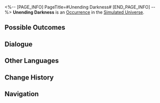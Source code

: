 <%-- [PAGE_INFO]
PageTitle=#Unending Darkness#
[END_PAGE_INFO] --%>
{{Stub}}
{{Simulated Universe Event Infobox
|id            = 11401
|title         = 
|image         = Occurrence Default.png
|domains_su    = Unknown
|domains_swarm = Unknown
|domains_gng   = Unknown
|domains_du    = 
|domains_und   = 
|requirements  = 
|prev          = 
|next          = 
|characters    = 
|factions      = 
|order         = 075
|order_du      = 
}}
'''Unending Darkness''' is an [[Simulated Universe/Occurrence|Occurrence]] in the [[Simulated Universe]].

==Possible Outcomes==
{{Possible Outcomes
|choice_1 = You can be more "indulged."
|result_1 = Gain 1 3-star Blessing(s) of Nihility and 1 random Negative Curio(s).
|path_1   = Erudition
|modes_1  = gng

|choice_2 = Enjoy something...
|result_2 = Randomly Enhances 1 Blessing of Nihility
|path_2   = Nihility
|modes_2  = swarm

|choice_3 = Head into the darkness.
|result_3 = There seems to be a giant shapeless black net before you...

|choice_4 = Fight the pull.
|result_4 = Your scattered attention needs to focus.
}}
<!--
==Gameplay Notes==
* 
-->
==Dialogue==
{{Dialogue Start}}
:{{tx}}
{{Dialogue End}}

==Other Languages==
{{Other Languages
|en   = Unending Darkness
|zhs  = 无尽黑暗
|zht  = 無盡黑暗
|ja   = {{Rubi|果|は}}て{{Rubi|無|な}}き{{Rubi|暗闇|くらやみ}}
|ko   = 끝없는 어둠
|es   = Oscuridad infinita
|fr   = Ténèbres infinies
|ru   = Бескрайняя тьма
|th   = ความมืดที่ไม่สิ้นสุด
|vi   = Bóng Đêm Vô Tận
|de   = Endlose Dunkelheit
|id   = Kegelapan Tanpa Akhir
|pt   = Escuridão Infinita
}}

==Change History==
{{Change History|1.0}}

==Navigation==
{{Occurrence Navbox}}